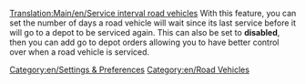 [[Translation:Main/en/Service interval road vehicles]]
{{en/-}}
With this feature, you can set the number of days a road vehicle will wait since its last service before it will go to a depot to be serviced again. This can also be set to '''disabled''', then you can add go to depot orders allowing you to have better control over when a road vehicle is serviced.
[[Category:en/Settings & Preferences]]
[[Category:en/Road Vehicles]]
{{OpenTTD-Patch-Stub}}